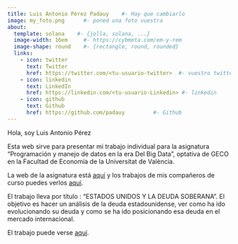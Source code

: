 ---
title: Luis Antonio Pérez Padauy    #- Hay que cambiarlo
image: my_foto.png      #- poned una foto vuestra
about:
  template: solana    #- {jolla, solana, ...}
  image-width: 16em     #- https://cybmeta.com/em-y-rem
  image-shape: round    #- {rectangle, round, rounded}
  links:
    - icon: twitter
      text: Twitter
      href: https://twitter.com/<tu-usuario-twitter>  #- vuestro twitter
    - icon: linkedin
      text: LinkedIn
      href: https://linkedin.com/<tu-usuario-Linkedin> #- linkedin
    - icon: github
      text: Github
      href: https://github.com/padauy         #- Github
---
        
Hola, soy Luis Antonio Pérez
      
Esta web sirve para presentar mi trabajo individual para la asignatura "Programación y manejo de datos en la era Del Big Data", optativa de GECO en la Facultad de Economía de la Universitat de València.

La web de la asignatura está [aquí](https://perezp44.github.io/intro-ds-22-23-web/){target="_blank"} y los trabajos de mis compañeros de curso puedes verlos [aquí](https://perezp44.github.io/intro-ds-22-23-web/07-trabajos_2022-23.html){target="_blank"}.



El trabajo lleva por título :  "ESTADOS UNIDOS Y LA DEUDA SOBERANA". El objetivo es hacer un análisis de la deuda estadounidense, ver como ha ido evolucionando su deuda y como se ha ido posicionando esa deuda en el mercado internacional.

El trabajo puede verse [aquí](my_trabajo_BigData.html).